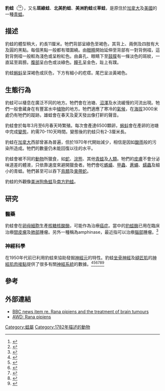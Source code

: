 {{NoteTA|G1=LS}}
{{Speciesbox
| name = 豹蛙
| status = LC
| status_system = IUCN3.1
| status_ref = <ref name=IUCN>{{Cite iucn | author = Hammerson, G. | author2 = Solís, F. | author3 = Ibáñez, R. | author4 = Jaramillo, C. | author5 = Fuenmayor, Q. | title = ''Lithobates pipiens'' | volume = 2004 | page = e.T58695A11814172 | date = 2004 | doi = 10.2305/IUCN.UK.2004.RLTS.T58695A11814172.en }}</ref>
| image = Northern_Leopard_Frog.JPG
| image_width = 250px
| genus = Rana
| subgenus = Pantherana
| species = pipiens
| authority = Schreber, 1782
| synonyms =
* ''Lithobates pipiens''
}}

'''豹蛙'''（{{lang-xm|Rana pipiens}}<ref name="Hillis2007">{{Cite journal en|author=Hillis, D. M.|year=2007|title=Constraints in naming parts of the Tree of Life|journal=Molecular Phylogenetics and Evolution|volume=42|pages=331-338}}</ref><ref name="HillisandWilcox2005">{{Cite journal en|author=Hillis, D. M., and T. P. Wilcox|year=2005|title=Phylogeny of the New World True Frigs (''Rana'')|journal=Molecular Phylogenetics and Evolution|volume=34|pages=299-314}}</ref>），又名'''斑綠蛙'''、'''北美豹蛙'''、'''美洲豹蛙'''或'''草蛙'''，是原住於[[加拿大|加拿大]]及[[美國|美國]]的一種[[青蛙|青蛙]]。

==描述==
豹蛙的體型稍大，約長11厘米。牠們背部呈綠色至褐色，其背上、兩側及四肢有大及圓的黑點。每個黑點一般都有環圍繞。由[[眼睛|眼睛]]開始延伸至背部有一對背側褶，這對背側褶一般較為淺色或呈粉紅色。由鼻孔、眼睛下至[[鼓膜|鼓膜]]有一條淡色的斑紋，一直延至肩膀。[[腹部|腹部]]呈白色或淡綠色。[[瞳孔|瞳孔]]呈金色，趾上有蹼。

豹蛙[[蝌蚪|蝌蚪]]呈深褐色或灰色，下方有細小的疙瘩。尾巴呈淡黃褐色。

==生態行為==
豹蛙可以棲息在廣泛不同的地方。牠們會在池塘、[[沼澤|沼澤]]及水流緩慢的河流出現。牠們一般會藏身在有豐富水中[[植物|植物]]的地方。牠們適應了寒冷的[[氣候|氣候]]，在[[海拔|海拔]]3000米處仍有牠們的蹤跡。雄蛙會在春天及夏天發出像打鼾的聲音。

豹蛙會於每年3月至6月春天時繁殖。每次會產達6500顆卵，[[蝌蚪|蝌蚪]]會在產卵的池塘中完成[[變態_(生物)|變態]]，約需70-110天時間。變態後的豹蛙只有2-3厘米長。

豹蛙在[[加拿大|加拿大]]西部曾甚為普遍，但於1970年代開始減少，相信是因如[[酸雨|酸雨]]般的污染所造成。牠們的數量仍未能回復以往的水平。

豹蛙會被不同的[[動物|動物]]所獵食，如[[蛇|蛇]]、[[浣熊|浣熊]]、其他[[青蛙|青蛙]]及[[人類|人類]]。牠們的[[皮膚|皮膚]]不會分泌味道差的體液，只依靠速度來避開獵食者。牠們會吃[[螞蟻|螞蟻]]、[[甲蟲|甲蟲]]、[[蒼蠅|蒼蠅]]、[[蠕蟲|蠕蟲]]及細小的青蛙。牠們甚至可以吞下[[鳥類|鳥類]]及[[束帶蛇|束帶蛇]]。

豹蛙的外觀像[[美洲狗魚蛙|美洲狗魚蛙]]及[[南方豹蛙|南方豹蛙]]。

==研究==
{{medical}}
===醫藥===
豹蛙會在[[卵母細胞|卵母細胞]]生產[[核糖核酸酶|核糖核酸酶]]，可能作為治療[[癌症|癌症]]。當中的[[豹蛙酶|豹蛙酶]]已用在臨床治療[[間皮瘤|間皮瘤]]及[[肺部|肺部]]腫瘤。另外一種稱為amphinase，最近指可以治療[[腦部|腦部]]腫瘤。<ref>{{Cite web|url=http://www.eurekalert.org/pub_releases/2007-06/uob-fmc062607.php|title=Frog molecule could provide drug treatment for brain tumors|author=Andrew McLaughlin|date=2007-06-26|accessdate=2008-10-24|archive-date=2020-11-11|archive-url=https://web.archive.org/web/20201111093500/https://www.eurekalert.org/pub_releases/2007-06/uob-fmc062607.php|dead-url=no}}</ref>

===神經科學===
在1950年代前已利用豹蛙來協助發掘[[神經元|神經元]]的特性。豹蛙[[坐骨神經|坐骨神經]]及[[縫匠肌|縫匠肌]]的[[神經肌肉接點|神經肌肉接點]]提供了很多有關[[神經系統|神經系統]]的數據。<ref>{{Cite journal en|author=Fatt & Katz|year=1952|title=Spontaneous subthreshold activity at motor nerve endings|journal=J Physiol|volume=117|pages=109-128}}</ref><ref>{{Cite journal en|author=Del Castillo & Katz|year=1954a|title=Quantal components of the end-plate potential|journal=J Physiol|volume=124|pages=560-573}}</ref><ref>{{Cite journal en|author=Katz & Miledi|year=1965|title=The measurement of synaptic delay, and the time course of acetylcholine release at the neuromuscular junction|journal=Proc. R. Soc. B|volume=161|pages=483-495}}</ref><ref>{{Cite journal en|author=Kuffler & Yoshikama|year=1975|title=The number of transmitter molecules in a quantum: an estimate from iontophoretic application of acetylcholine at the neuromuscular synapse|url=https://archive.org/details/sim_journal-of-physiology_1975-10_251_2/page/465|journal=J. Physiol|volume=251|pages=465-482}}</ref><ref>{{Cite journal en|author=Hille|year=1967|title=The seelctive inhibition of delayed potassium currents in nerve by tetraethylammonium ion|url=https://archive.org/details/sim_journal-of-general-physiology_1967-05_50_5/page/1287|journal=J. Gen Physiol|volume=50|pages=1287-1302}}</ref><ref>{{Cite journal en|author=CR Anderson, CF Stevens|title=Voltage clamp analysis of acetylcholine produced end-plate current fluctuations at frog neuromuscular junction|journal=J.Physiol|volume=235|pages=655-691}}</ref>

==參考==
{{reflist}}

==外部連結==
* [http://news.bbc.co.uk/1/hi/health/6241764.stm BBC news item re. Rana pipiens and the treatment of brain tumours] {{Wayback|url=http://news.bbc.co.uk/1/hi/health/6241764.stm |date=20081202083404 }}
* [http://animaldiversity.ummz.umich.edu/site/accounts/information/Rana_pipiens.html AWD: Rana pipiens]{{Wayback|url=http://animaldiversity.ummz.umich.edu/site/accounts/information/Rana_pipiens.html |date=20110606111545 }}
{{Taxonbar|from=Q1819586}}

[[Category:蛙屬|Category:蛙屬]]
[[Category:1782年描述的動物|Category:1782年描述的動物]]